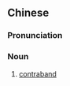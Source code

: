 {{also|禁制品}}
==Chinese==
{{zh-forms|type=12|s=禁制品}}

===Pronunciation===
{{zh-pron
|m=jìnzhìpǐn
|cat=n
}}

===Noun===
{{zh-noun}}

# [[contraband]]